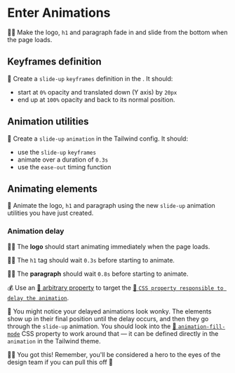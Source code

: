 # Enter Animations

<EpicVideo url="https://www.epicweb.dev/workshops/pixel-perfect-figma-to-tailwind/animation/add-an-enter-animation" />

👨‍💼 Make the logo, `h1` and paragraph fade in and slide from the bottom when the page loads.

## Keyframes definition

🐨 Create a `slide-up` `keyframes` definition in the <InlineFile file="tailwind.config.ts" />. It should:

- start at `0%` opacity and translated down (Y axis) by `20px`
- end up at `100%` opacity and back to its normal position.

## Animation utilities

🐨 Create a `slide-up` `animation` in the Tailwind config. It should:

- use the `slide-up` `keyframes`
- animate over a duration of `0.3s`
- use the `ease-out` timing function

## Animating elements

🐨 Animate the logo, `h1` and paragraph using the new `slide-up` animation utilities you have just created.

### Animation delay

👨‍💼 The **logo** should start animating immediately when the page loads.

👨‍💼 The `h1` tag should wait `0.3s` before starting to animate.

👨‍💼 The **paragraph** should wait `0.8s` before starting to animate.

💰 Use an [📜 arbitrary property](https://tailwindcss.com/docs/adding-custom-styles#arbitrary-properties) to target the [📜 `CSS property responsible to delay the animation`](https://developer.mozilla.org/en-US/docs/Web/CSS/animation-delay).

🦉 You might notice your delayed animations look wonky. The elements show up in their final position until the delay occurs, and then they go through the `slide-up` animation. You should look into the [📜 `animation-fill-mode`](https://developer.mozilla.org/en-US/docs/Web/CSS/animation-fill-mode) CSS property to work around that — it can be defined directly in the `animation` in the Tailwind theme.

👨‍💼 You got this! Remember, you'll be considered a hero to the eyes of the design team if you can pull this off 💫
